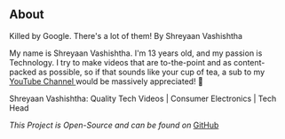 ## About

<AboutCard>
Killed by Google. There's a lot of them! By Shreyaan Vashishtha

My name is Shreyaan Vashishtha. I'm 13 years old, and my passion is Technology.  I try to make videos that are to-the-point and as content-packed as possible, so if that sounds like your cup of tea, a sub to my  
<a href="https://www.youtube.com/shreyaanvashishtha" class="css-o7kmxq"> YouTube Channel </a>
would be massively appreciated! 🙏

Shreyaan Vashishtha: Quality Tech Videos | Consumer Electronics | Tech Head


 
*This Project is Open-Source and can be found on*
<a href="https://github.com/ShreyaanVashishtha/gatsby-starter-portfolio-cara" class="css-o7kmxq"> GitHub</a>

</AboutCard>
